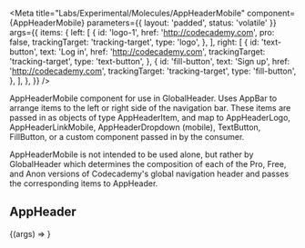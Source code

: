 

<Meta
  title="Labs/Experimental/Molecules/AppHeaderMobile"
  component={AppHeaderMobile}
  parameters={{ layout: 'padded', status: 'volatile' }}
  args={{
    items: {
      left: [
        {
          id: 'logo-1',
          href: 'http://codecademy.com',
          pro: false,
          trackingTarget: 'tracking-target',
          type: 'logo',
        },
      ],
      right: [
        {
          id: 'text-button',
          text: 'Log in',
          href: 'http://codecademy.com',
          trackingTarget: 'tracking-target',
          type: 'text-button',
        },
        {
          id: 'fill-button',
          text: 'Sign up',
          href: 'http://codecademy.com',
          trackingTarget: 'tracking-target',
          type: 'fill-button',
        },
      ],
    },
  }}
/>

AppHeaderMobile component for use in GlobalHeader. Uses AppBar to arrange items to the left or right side of the navigation bar. These items are passed in as objects of type AppHeaderItem, and map to AppHeaderLogo, AppHeaderLinkMobile, AppHeaderDropdown (mobile), TextButton, FillButton, or a custom component passed in by the consumer.

AppHeaderMobile is not intended to be used alone, but rather by GlobalHeader which determines the composition of each of the Pro, Free, and Anon versions of Codecademy's global navigation header and passes the corresponding items to AppHeader.

## AppHeader

<Canvas>
  <Story name="AppHeaderMobile">
    {(args) => <AppHeaderMobile {...args} />}
  </Story>
</Canvas>

<PropsTable story="AppHeaderMobile" />
